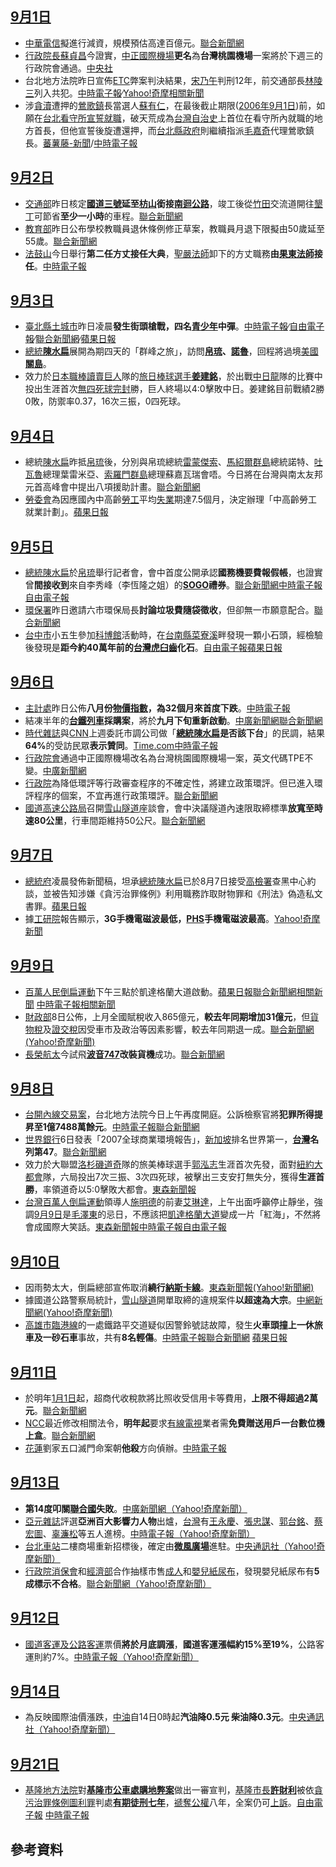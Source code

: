 {{vfd|[[Wikipedia:頁面存廢討論/記錄/2022/06/17#2022年6月臺灣|比較標準]]提刪|date=2022/06/18}}
<noinclude>{{MonthInTaiwan|2006|9}}</noinclude>

==[[9月1日|9月1日]]==
*[[中華電信|中華電信]]擬進行減資，規模預估高達百億元。[http://udn.com/NEWS/FINANCE/FIN1/3496711.shtml 聯合新聞網]{{Wayback|url=http://udn.com/NEWS/FINANCE/FIN1/3496711.shtml |date=20060902110939 }}
*[[行政院長|行政院長]][[蘇貞昌|蘇貞昌]]今證實，[[中正國際機場|中正國際機場]]'''更名'''為'''台灣桃園機場'''一案將於下週三的行政院會通過。[http://www.cna.com.tw/personlist.php?date=1157040000&v_serialnum=2494 中央社]{{dead link|date=十一月 2017 |bot=InternetArchiveBot }}
*台北地方法院昨日宣佈[[台灣高速公路電子收費系統|ETC]]弊案判決結果，[[宋乃午|宋乃午]]判刑12年，前交通部長[[林陵三|林陵三]]列入共犯。[http://news.chinatimes.com/Chinatimes/newslist/newslist-content/0,3546,110501+112006090100022,00.html 中時電子報]{{dead link|date=2018年5月 |bot=InternetArchiveBot |fix-attempted=yes }}∕[http://tw.search.yahoo.com/search/news?p=%E6%9E%97%E9%99%B5%E4%B8%89+etc&fr=fp-tab-news-t&ei=UTF-8&x=wrt Yahoo!奇摩相關新聞]{{dead link|date=2018年2月 |bot=InternetArchiveBot |fix-attempted=yes }}
*涉[[貪瀆|貪瀆]]遭押的[[鶯歌區|鶯歌鎮]]長當選人[[蘇有仁|蘇有仁]]，在最後截止期限([[2006年|2006年]][[9月1日|9月1日]])前，如願在[[台北看守所|台北看守所]][[宣誓就職|宣誓就職]]，破天荒成為[[台灣自治史|台灣自治史]]上首位在看守所內就職的地方首長，但他宣誓後旋遭還押，而[[台北縣政府|台北縣政府]]則繼續指派[[毛嘉奇|毛嘉奇]]代理鶯歌鎮長。[http://news.yam.com/ettoday/society/200609/20060901259973.html 蕃薯藤-新聞]{{Wayback|url=http://news.yam.com/ettoday/society/200609/20060901259973.html |date=20190821182603 }}/[http://news.chinatimes.com/Chinatimes/newslist/newslist-content/0,3546,110503+112006090200049,00.html 中時電子報]{{dead link|date=2018年5月 |bot=InternetArchiveBot |fix-attempted=yes }}

==[[9月2日|9月2日]]==
*[[中華民國交通部|交通部]]昨日核定'''[[福爾摩沙高速公路|國道三號]]延至[[枋山鄉|枋山]]銜接[[台9線|南迴公路]]'''，竣工後從[[竹田鄉|竹田]]交流道開往[[墾丁|墾丁]]可節省'''至少一小時'''的車程。[http://udn.com/NEWS/NATIONAL/NAT5/3498714.shtml 聯合新聞網]
*[[中華民國教育部|教育部]]昨日公布學校教職員退休條例修正草案，教職員月退下限擬由50歲延至55歲。[http://udn.com/NEWS/NATIONAL/NAT5/3498660.shtml 聯合新聞網]
*[[法鼓山|法鼓山]]今日舉行'''第二任方丈接任大典'''，[[聖嚴法師|聖嚴法師]]卸下的方丈職務'''由[[果東法師|果東法師]]接任'''。[http://news.chinatimes.com/Chinatimes/Moment/newfocus-index/0,3687,9509020331+95090223+0+162403+0,00.html 中時電子報]{{dead link|date=2018年5月 |bot=InternetArchiveBot |fix-attempted=yes }}

==[[9月3日|9月3日]]==
*[[新北市|臺北縣]][[土城區|土城市]]昨日凌晨'''發生街頭槍戰，四名[[青少年|青少年]]中彈'''。[http://news.chinatimes.com/Chinatimes/newslist/newslist-content/0,3546,110503+112006090300049,00.html 中時電子報]{{dead link|date=2018年5月 |bot=InternetArchiveBot |fix-attempted=yes }}∕[https://web.archive.org/web/20070929120735/http://www.libertytimes.com.tw/2006/new/sep/3/today-so3.htm 自由電子報]∕[http://udn.com/NEWS/NATIONAL/NAT2/3499529.shtml 聯合新聞網]∕[https://web.archive.org/web/20061206060844/http://www.appledaily.com.tw/AppleNews/index.cfm?Fuseaction=Article 蘋果日報]
*[[總統|總統]]'''[[陳水扁|陳水扁]]'''展開為期四天的「群峰之旅」，訪問'''[[帛琉|帛琉]]、[[諾魯|諾魯]]'''，回程將過境[[美國|美國]]'''[[關島|關島]]'''。
*效力於[[日本職棒|日本職棒]][[讀賣巨人|讀賣巨人]]隊的[[旅日棒球選手|旅日棒球選手]]'''[[姜建銘|姜建銘]]'''，於出戰[[中日龍|中日龍]]隊的比賽中投出生涯首次[[無四死球完封|無四死球完封]]勝，巨人終場以4:0擊敗中日。姜建銘目前戰績2勝0敗，防禦率0.37，16次三振，0四死球。

==[[9月4日|9月4日]]==
*總統[[陳水扁|陳水扁]]昨抵[[帛琉|帛琉]]後，分別與帛琉總統[[雷蒙傑索|雷蒙傑索]]、[[馬紹爾群島|馬紹爾群島]]總統諾特、[[吐瓦魯|吐瓦魯]]總理葉雷米亞、[[索羅門群島|索羅門群島]]總理蘇嘉瓦瑞會唔。今日將在台灣與南太友邦元首高峰會中提出八項援助計畫。[http://udn.com/NEWS/NATIONAL/NATS4/3500333.shtml 聯合新聞網]
*[[行政院勞工委員會|勞委會]]為因應國內中高齡[[勞工|勞工]]平均[[失業|失業]]期達7.5個月，決定辦理「中高齡勞工就業計劃」。[https://web.archive.org/web/20061206060844/http://www.appledaily.com.tw/AppleNews/index.cfm?Fuseaction=Article 蘋果日報]

==[[9月5日|9月5日]]==
*[[總統|總統]][[陳水扁|陳水扁]]於[[帛琉|帛琉]]舉行記者會，會中首度公開承認'''國務機要費報假帳'''，也證實曾'''間接收到'''來自李秀峰（李恆隆之姐）的'''[[崇光百貨|SOGO]]禮券'''。[http://udn.com/NEWS/NATIONAL/NATS4/3503890.shtml 聯合新聞網][http://news.chinatimes.com/Chinatimes/newslist/newslist-content/0,3546,110501+112006090600001,00.html 中時電子報]{{dead link|date=2018年5月 |bot=InternetArchiveBot |fix-attempted=yes }}[https://web.archive.org/web/20070622032852/http://www.libertytimes.com.tw/2006/new/sep/6/today-fo5.htm 自由電子報]
*[[行政院環境保護署|環保署]]昨日邀請六市環保局長'''討論垃圾費隨袋徵收'''，但卻無一市願意配合。[http://udn.com/NEWS/LIFE/LIF1/3502166.shtml 聯合新聞網]
*[[台中市|台中市]]小五生參加[[國立科學博物館|科博館]]活動時，在[[台南縣|台南縣]][[菜寮溪|菜寮溪]]畔發現一顆小石頭，經檢驗後發現是'''距今約40萬年前的[[台灣虎|台灣虎]][[臼齒|臼齒]]化石'''。[https://web.archive.org/web/20060906065808/http://www.libertytimes.com.tw/2006/new/sep/5/today-t1.htm 自由電子報][https://web.archive.org/web/20061206060844/http://www.appledaily.com.tw/AppleNews/index.cfm?Fuseaction=Article 蘋果日報]

==[[9月6日|9月6日]]==
*[[行政院主計處|主計處]]昨日公佈'''八月份[[物價指數|物價指數]]，為32個月來首度下跌'''。[http://news.chinatimes.com/Chinatimes/newslist/newslist-content/0,3546,110507+112006090600268,00.html 中時電子報]{{dead link|date=2018年5月 |bot=InternetArchiveBot |fix-attempted=yes }}
*結凍半年的'''[[台灣鐵路管理局營運車輛列表|台鐵列車]]採購案'''，將於'''九月下旬重新啟動'''。[http://www.bcc.com.tw/news/newsview.asp?cde=292188 中廣新聞網]{{dead link|date=十一月 2017 |bot=InternetArchiveBot }}[http://udn.com/NEWS/NATIONAL/NAT5/3503795.shtml 聯合新聞網]
*[[時代雜誌|時代雜誌]]與[[CNN|CNN]]上週委託市調公司做「'''[[總統|總統]][[陳水扁|陳水扁]]是否該下台'''」的民調，結果'''64%'''的受訪民眾'''表示贊同'''。[http://www.time.com/time/nation/article/0,8599,1531438,00.html Time.com]{{Wayback|url=http://www.time.com/time/nation/article/0,8599,1531438,00.html |date=20070930213907 }}[http://news.chinatimes.com/Chinatimes/newslist/newslist-content/0,3546,110502+112006090600023,00.html 中時電子報]{{dead link|date=2018年5月 |bot=InternetArchiveBot |fix-attempted=yes }}
*[[中華民國行政院|行政院會]]通過中正國際機場改名為台灣桃園國際機場一案，英文代碼TPE不變。[http://www.bcc.com.tw/news/newsview.asp?cde=293122 中廣新聞網]{{dead link|date=十一月 2017 |bot=InternetArchiveBot }}
*[[中華民國行政院|行政院]]為降低環評等行政審查程序的不確定性，將建立政策環評。但已進入環評程序的個案，不宜再進行政策環評。[http://udn.com/NEWS/FINANCE/FIN2/3505170.shtml 聯合新聞網]
*[[台灣區國道高速公路局|國道高速公路局]]召開[[雪山隧道|雪山隧道]]座談會，會中決議隧道內速限取締標準'''放寬至時速80公里'''，行車間距維持50公尺。[http://udn.com/search/?Keywords=%B3%B7%C0G&searchtype=udn&imageField.x=0&imageField.y=0 聯合新聞網]{{dead link|date=十一月 2017 |bot=InternetArchiveBot }}

==[[9月7日|9月7日]]==
*[[中華民國總統府|總統府]]凌晨發佈新聞稿，坦承[[總統|總統]][[陳水扁|陳水扁]]已於8月7日接受[[高檢署|高檢署]]查黑中心約談，並被告知涉嫌《貪污治罪條例》利用職務詐取財物罪和《刑法》偽造私文書罪。[https://web.archive.org/web/20061206060844/http://www.appledaily.com.tw/AppleNews/index.cfm?Fuseaction=Article 蘋果日報]
*據[[工業技術研究院|工研院]]報告顯示，'''3G手機電磁波最低，[[PHS|PHS]]手機電磁波最高'''。[http://tw.news.yahoo.com/article/url/d/a/060907/8/3aq5.html Yahoo!奇摩新聞]{{dead link|date=十一月 2017 |bot=InternetArchiveBot }}

==[[9月9日|9月9日]]==
*[[百萬人民倒扁運動|百萬人民倒扁運動]]下午三點於凱達格蘭大道啟動。[https://web.archive.org/web/20061206060844/http://www.appledaily.com.tw/AppleNews/index.cfm?Fuseaction=Article 蘋果日報][http://udn.com/search/?Keywords=%C0R%A7%A4&searchtype=udn&imageField.x=0&imageField.y=0 聯合新聞網相關新聞] {{Wayback|url=http://udn.com/search/?Keywords=%C0R%A7%A4&searchtype=udn&imageField.x=0&imageField.y=0 |date=20160304193416 }}[http://www.tol.com.tw/CT_NS/freectsearchlist.aspx?keyword=%a6%ca%b8U%a4H%a4%cf%b3g%bbG 中時電子報相關新聞]{{Dead link}}
*[[中華民國財政部|財政部]]8日公佈，上月全國賦稅收入865億元，'''較去年同期增加31億元'''，但[[貨物稅|貨物稅]]及[[證交稅|證交稅]]因受車市及政治等因素影響，較去年同期退一成。[http://tw.news.yahoo.com/article/url/d/a/060908/2/3du9.html 聯合新聞網(Yahoo!奇摩新聞)]{{dead link|date=十一月 2017 |bot=InternetArchiveBot }}
*[[長榮航太科技|長榮航太]]今試飛'''[[波音747|波音747]]改裝貨機'''成功。[http://udn.com/NEWS/FINANCE/FIN1/3509649.shtml 聯合新聞網]
==[[9月8日|9月8日]]==
*[[台開內線交易案|台開內線交易案]]，台北地方法院今日上午再度開庭。公訴檢察官將'''犯罪所得提昇至1億7488萬餘元'''。[http://news.chinatimes.com/Chinatimes/Moment/newfocus-index/0,3687,9509080181+95090814+0+142923+0,00.html 中時電子報]{{dead link|date=2018年5月 |bot=InternetArchiveBot |fix-attempted=yes }}[http://udn.com/NEWS/NATIONAL/NAT1/3507673.shtml 聯合新聞網]
*[[世界銀行|世界銀行]]6日發表「2007全球商業環境報告」，[[新加坡|新加坡]]排名世界第一，'''[[台灣|台灣]]名列第47'''。[http://udn.com/NEWS/FINANCE/FIN2/3506578.shtml 聯合新聞網]
*效力於大聯盟[[洛杉磯道奇|洛杉磯道奇]]隊的旅美棒球選手[[郭泓志|郭泓志]]生涯首次先發，面對[[紐約大都會|紐約大都會]]隊，六局投出7次三振、3次四死球，被擊出三支安打無失分，獲得'''生涯首勝'''，率領道奇以5:0擊敗大都會。[http://www.ettoday.com/2006/09/09/341-1988678.htm 東森新聞報]{{Wayback|url=http://www.ettoday.com/2006/09/09/341-1988678.htm |date=20070929223049 }}
*[[台灣|台灣]][[百萬人倒扁運動|百萬人倒扁運動]]領導人[[施明德|施明德]]的前妻[[艾琳達|艾琳達]]，上午出面呼籲停止靜坐，強調[[9月9日|9月9日]]是[[毛澤東|毛澤東]]的忌日，不應該把[[凱達格蘭大道|凱達格蘭大道]]變成一片「紅海」，不然將會成國際大笑話。[http://www.ettoday.com/2006/09/08/301-1988218.htm 東森新聞報]{{Wayback|url=http://www.ettoday.com/2006/09/08/301-1988218.htm |date=20070929174927 }}[http://news.chinatimes.com/Chinatimes/newslist/newslist-content/0,3546,110101+112006090800769,00.html 中時電子報]{{dead link|date=2018年5月 |bot=InternetArchiveBot |fix-attempted=yes }}[https://web.archive.org/web/20070929122559/http://www.libertytimes.com.tw/2006/new/sep/9/today-fo3.htm 自由電子報]

==[[9月10日|9月10日]]==
*因雨勢太大，倒扁總部宣佈取消'''繞行[[納斯卡線|納斯卡線]]'''。[http://tw.news.yahoo.com/article/url/d/a/060910/17/3fs1.html 東森新聞報(Yahoo!新聞網)]{{dead link|date=十一月 2017 |bot=InternetArchiveBot }}
*據國道公路警察局統計，[[雪山隧道|雪山隧道]]開單取締的違規案件'''以超速為大宗'''。[http://tw.news.yahoo.com/article/url/d/a/060910/5/3fj4.html 中網新聞網(Yahoo!奇摩新聞)]{{dead link|date=十一月 2017 |bot=InternetArchiveBot }}
*[[高雄市|高雄市]][[高雄臨港線|臨港線]]的一處鐵路平交道疑似因警鈴號誌故障，發生'''火車頭撞上一休旅車及一砂石車'''事故，共有'''8名輕傷'''。[http://news.chinatimes.com/Chinatimes/newslist/newslist-content/0,3546,110503+112006091100036,00.html 中時電子報]{{dead link|date=2018年5月 |bot=InternetArchiveBot |fix-attempted=yes }}[http://udn.com/search/?Keywords=%C1%7B%B4%E4%BDu&searchtype=udn&imageField.x=5&imageField.y=10 聯合新聞網] {{Wayback|url=http://udn.com/search/?Keywords=%C1%7B%B4%E4%BDu&searchtype=udn&imageField.x=5&imageField.y=10 |date=20160304195408 }}[https://web.archive.org/web/20061206060844/http://www.appledaily.com.tw/AppleNews/index.cfm?Fuseaction=Article 蘋果日報]

==[[9月11日|9月11日]]==
*於明年[[1月1日|1月1日]]起，超商代收稅款將比照收受信用卡等費用，'''上限不得超過2萬元'''。[http://udn.com/search/?Keywords=%B6W%B0%D3%A5N%A6%AC%B5%7C%B4%DA&searchtype=udn&imageField.x=12&imageField.y=8 聯合新聞網]{{dead link|date=十一月 2017 |bot=InternetArchiveBot }}
*[[國家通訊傳播委員會|NCC]]最近修改相關法令，'''明年起'''要求[[有線電視|有線電視]]業者需'''免費贈送用戶一台數位機上盒'''。[http://udn.com/NEWS/FINANCE/FIN2/3510723.shtml 聯合新聞網]
*[[花蓮縣|花蓮]]劉家五口滅門命案朝'''他殺'''方向偵辦。[http://news.chinatimes.com/Chinatimes/newslist/newslist-content/0,3546,110503+112006091100031,00.html 中時電子報]{{dead link|date=2018年5月 |bot=InternetArchiveBot |fix-attempted=yes }}

==[[9月13日|9月13日]]==
*'''第14度叩關[[聯合國|聯合國]]失敗'''。[http://tw.news.yahoo.com/article/url/d/a/060913/1/3vx3.html 中廣新聞網（Yahoo!奇摩新聞）]{{dead link|date=十一月 2017 |bot=InternetArchiveBot }}
*[[亞元雜誌|亞元雜誌]]評選'''亞洲百大影響力人物'''出爐，[[台灣|台灣]]有[[王永慶|王永慶]]、[[張忠謀|張忠謀]]、[[郭台銘|郭台銘]]、[[蔡宏圖|蔡宏圖]]、[[辜濂松|辜濂松]]等五人進榜。[http://tw.news.yahoo.com/article/url/d/a/060912/4/3si3.html 中時電子報（Yahoo!奇摩新聞）]{{dead link|date=十一月 2017 |bot=InternetArchiveBot }}
*[[台北車站|台北車站]]二樓商場重新招標後，確定由'''[[微風廣場|微風廣場]]'''進駐。[http://tw.news.yahoo.com/article/url/d/a/060913/5/3yus.html 中央通訊社（Yahoo!奇摩新聞）]{{dead link|date=十一月 2017 |bot=InternetArchiveBot }}
*[[中華民國行政院|行政院]][[行政院消費者保護委員會|消保會]]和[[中華民國經濟部|經濟部]]合作抽樣市售[[成人|成人]]和[[嬰兒|嬰兒]][[紙尿布|紙尿布]]，發現嬰兒紙尿布有'''5成標示不合格'''。[http://tw.news.yahoo.com/article/url/d/a/060913/2/3vtv.html 聯合新聞網（Yahoo!奇摩新聞）]{{dead link|date=十一月 2017 |bot=InternetArchiveBot }}

==[[9月12日|9月12日]]==
*[[台灣汽車客運|國道客運及公路客運]]票價'''將於月底調漲'''，'''國道客運漲幅約15%至19%'''，公路客運則約7%。[http://tw.news.yahoo.com/article/url/d/a/060911/4/3k54.html 中時電子報（Yahoo!奇摩新聞）]{{dead link|date=十一月 2017 |bot=InternetArchiveBot }}

==[[9月14日|9月14日]]==
*為反映國際油價漲跌，[[中國石油|中油]]自14日0時起'''汽油降0.5元 柴油降0.3元'''。[http://tw.news.yahoo.com/article/url/d/a/060913/5/3yyt.html 中央通訊社（Yahoo!奇摩新聞）]{{dead link|date=十一月 2017 |bot=InternetArchiveBot }}

==[[9月21日|9月21日]]==
*[[基隆地方法院|基隆地方法院]]對'''[[基隆市公車處購地弊案|基隆市公車處購地弊案]]'''做出一審宣判，[[基隆市長|基隆市長]]'''[[許財利|許財利]]'''被依[[貪污治罪條例|貪污治罪條例]][[圖利罪|圖利罪]]判處'''[[有期徒刑|有期徒刑七年]]'''，[[禠奪公權|禠奪公權]]八年，全案仍可[[上訴|上訴]]。[https://web.archive.org/web/20061128101950/http://www.libertytimes.com.tw/2006/new/sep/22/today-t1.htm 自由電子報] [http://news.chinatimes.com/Chinatimes/newslist/newslist-content/0,3546,110501+112006092200025,00.html 中時電子報]{{dead link|date=2018年5月 |bot=InternetArchiveBot |fix-attempted=yes }}

== 參考資料 ==
{{Reflist|30em}}
	
{{portal|台灣}}	
{{TW quick links}}

{{Portal:台灣新聞動態/Footer}}